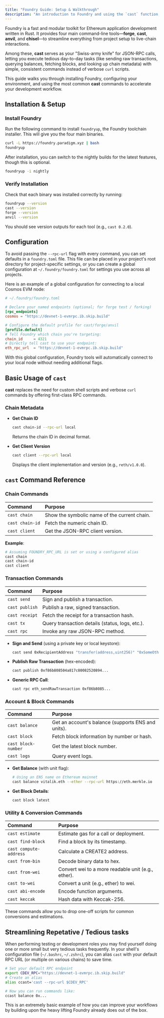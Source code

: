 ```yaml
---
title: "Foundry Guide: Setup & Walkthrough"
description: "An introduction to Foundry and using the `cast` function, replacing complex scripts that may otherwise require multiple rpc calls and other functions in between with a single command."
---
```


Foundry is a fast and modular toolkit for Ethereum application development written in Rust. It provides four main command-line tools—**forge**, **cast**, **anvil**, and **chisel**—to streamline everything from project setup to live-chain interactions.

Among these, **cast** serves as your "Swiss-army knife" for JSON-RPC calls, letting you execute tedious day-to-day tasks (like sending raw transactions, querying balances, fetching blocks, and looking up chain metadata) with simple, consistent commands instead of verbose `curl` scripts.

This guide walks you through installing Foundry, configuring your environment, and using the most common **cast** commands to accelerate your development workflow.

## Installation & Setup

### Install Foundry

Run the following command to install `foundryup`, the Foundry toolchain installer. This will give you the four main binaries.

```bash
curl -L https://foundry.paradigm.xyz | bash
foundryup
```

After installation, you can switch to the nightly builds for the latest features, though this is optional.

```bash
foundryup -i nightly
```

### Verify Installation

Check that each binary was installed correctly by running:

```bash
foundryup --version
cast --version
forge --version
anvil --version
```

You should see version outputs for each tool (e.g., `cast 0.2.0`).

## Configuration

To avoid passing the `--rpc-url` flag with every command, you can set defaults in a `foundry.toml` file. This file can be placed in your project's root directory for project-specific settings, or you can create a global configuration at `~/.foundry/foundry.toml` for settings you use across all projects.

Here is an example of a global configuration for connecting to a local Cosmos EVM node:

```toml
# ~/.foundry/foundry.toml

# Declare your named endpoints (optional; for forge test / forking)
[rpc_endpoints]
cosmos = "https://devnet-1-evmrpc.ib.skip.build"

# Configure the default profile for cast/forge/anvil
[profile.default]
# Tell Foundry which chain you're targeting:
chain_id     = 4321
# Directly tell cast to use your endpoint:
eth_rpc_url  = "https://devnet-1-evmrpc.ib.skip.build"
```

With this global configuration, Foundry tools will automatically connect to your local node without needing additional flags.

## Basic Usage of `cast`

**cast** replaces the need for custom shell scripts and verbose `curl` commands by offering first-class RPC commands.

### Chain Metadata

- **Get Chain ID**
  ```bash
  cast chain-id --rpc-url local
  ```
  Returns the chain ID in decimal format.

- **Get Client Version**
  ```bash
  cast client --rpc-url local
  ```
  Displays the client implementation and version (e.g., `reth/v1.0.0`).

## `cast` Command Reference

### Chain Commands

| Command | Purpose |
| :--- | :--- |
| `cast chain` | Show the symbolic name of the current chain. |
| `cast chain-id` | Fetch the numeric chain ID. |
| `cast client` | Get the JSON-RPC client version. |

**Example**:
```bash
# Assuming FOUNDRY_RPC_URL is set or using a configured alias
cast chain
cast chain-id
cast client
```

### Transaction Commands

| Command | Purpose |
| :--- | :--- |
| `cast send` | Sign and publish a transaction. |
| `cast publish` | Publish a raw, signed transaction. |
| `cast receipt` | Fetch the receipt for a transaction hash. |
| `cast tx` | Query transaction details (status, logs, etc.). |
| `cast rpc` | Invoke any raw JSON-RPC method. |

- **Sign and Send** (using a private key or local keystore):
  ```bash
  cast send 0xRecipientAddress "transfer(address,uint256)" "0xSomeOtherAddress,100" --private-key $YOUR_PK
  ```

- **Publish Raw Transaction** (hex-encoded):
  ```bash
  cast publish 0xf86b808504a817c80082520894...
  ```

- **Generic RPC Call**:
  ```bash
  cast rpc eth_sendRawTransaction 0xf86b8085...
  ```

### Account & Block Commands

| Command | Purpose |
| :--- | :--- |
| `cast balance` | Get an account's balance (supports ENS and units). |
| `cast block` | Fetch block information by number or hash. |
| `cast block-number`| Get the latest block number. |
| `cast logs` | Query event logs. |

- **Get Balance** (with unit flag):
  ```bash
  # Using an ENS name on Ethereum mainnet
  cast balance vitalik.eth --ether --rpc-url https://eth.merkle.io
  ```

- **Get Block Details**:
  ```bash
  cast block latest
  ```

### Utility & Conversion Commands

| Command | Purpose |
| :--- | :--- |
| `cast estimate` | Estimate gas for a call or deployment. |
| `cast find-block` | Find a block by its timestamp. |
| `cast compute-address`| Calculate a CREATE2 address. |
| `cast from-bin` | Decode binary data to hex. |
| `cast from-wei` | Convert wei to a more readable unit (e.g., ether). |
| `cast to-wei` | Convert a unit (e.g., ether) to wei. |
| `cast abi-encode` | Encode function arguments. |
| `cast keccak` | Hash data with Keccak-256. |

These commands allow you to drop one-off scripts for common conversions and estimations.

## Streamlining Repetative / Tedious tasks

When performing testing or development roles you may find yourself doing one or more small but very
tedious tasks frequently.
In your shell's configuration file (`~/.bashrc`, `~/.zshrc`), you can alias `cast` with your default RPC URL
(or multiple on various chains) to save time.

```bash
# Set your default RPC endpoint
export CDEV_RPC="https://devnet-1-evmrpc.ib.skip.build"
# Create an alias
alias ccast='cast --rpc-url $CDEV_RPC'

# Now you can run commands like:
ccast balance 0x...
```

This is an extremely basic example of how you can improve your workflows by building upon the heavy lifting Foundry already does out of the box.